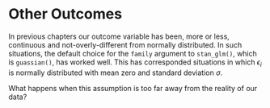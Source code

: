 # Other Outcomes {#other-outcomes}

In previous chapters our outcome variable has been, more or less, continuous and not-overly-different from normally distributed. In such situations, the default choice for the `family` argument to `stan_glm()`, which is `guassian()`, has worked well. This has corresponded situations in which $\epsilon_i$ is normally distributed with mean zero and standard deviation $\sigma$.

What happens when this assumption is too far away from the reality of our data? 

<!-- Chapter 10 could become: various left-hand side variables, including at least logistic, and maybe something else. Can't hurt to just redo everything in chapter 9, but with logistic now. If we redo with shaming, then we can show how this gives the same answers for some stuff, but different answers for predictions.  -->

<!-- Note that there is a bunch of the relevant math and other useful material in an older version of Chapter 12 from PPBDS. Should pull that out, at least some of it. -->

